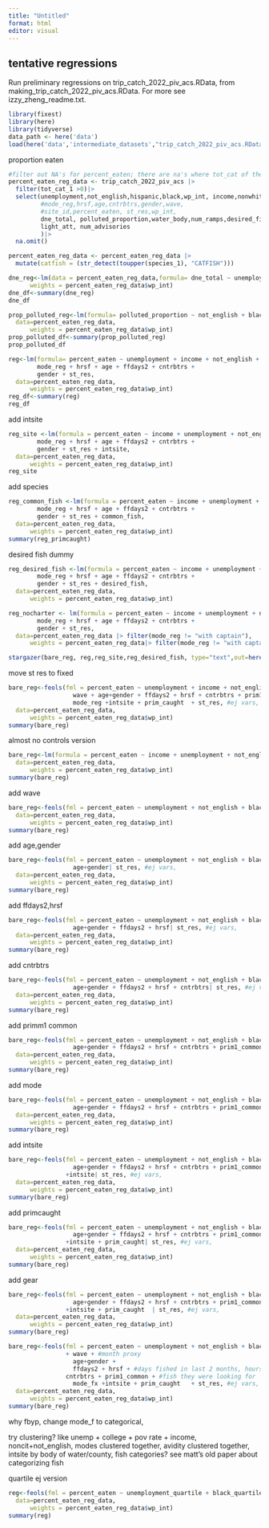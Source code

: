 ```yaml
---
title: "Untitled"
format: html
editor: visual
---
```


## tentative regressions

Run preliminary regressions on trip_catch_2022_piv_acs.RData, from making_trip_catch_2022_piv_acs.RData. For more see izzy_zheng_readme.txt.

```r
library(fixest)
library(here)
library(tidyverse)
data_path <- here('data')
load(here('data','intermediate_datasets',"trip_catch_2022_piv_acs.RData"))
```

proportion eaten

```r
#filter out NA's for percent_eaten; there are na's where tot_cat of the fisher == 0
percent_eaten_reg_data <- trip_catch_2022_piv_acs |>
  filter(tot_cat_1 >0)|>
  select(unemployment,not_english,hispanic,black,wp_int, income,nonwhite,asian,
         #mode_reg,hrsf,age,cntrbtrs,gender,wave,
         #site_id,percent_eaten, st_res,wp_int,
         dne_total, polluted_proportion,water_body,num_ramps,desired_fish,ffdays2,
         light_att, num_advisories
         )|>
  na.omit()

percent_eaten_reg_data <- percent_eaten_reg_data |> 
  mutate(catfish = (str_detect(toupper(species_1), "CATFISH")))
```

```r
dne_reg<-lm(data = percent_eaten_reg_data,formula= dne_total ~ unemployment + black + hispanic + log(income)+light_att + num_advisories,
      weights = percent_eaten_reg_data$wp_int)
dne_df<-summary(dne_reg)
dne_df
```

```r
prop_polluted_reg<-lm(formula= polluted_proportion ~ not_english + black + unemployment + log(income) + light_att,
  data=percent_eaten_reg_data,
      weights = percent_eaten_reg_data$wp_int)
prop_polluted_df<-summary(prop_polluted_reg)
prop_polluted_df
```

```r
reg<-lm(formula= percent_eaten ~ unemployment + income + not_english + black + #ej vars
        mode_reg + hrsf + age + ffdays2 + cntrbtrs +
        gender + st_res,
  data=percent_eaten_reg_data,
      weights = percent_eaten_reg_data$wp_int)
reg_df<-summary(reg)
reg_df
```

add intsite

```r
reg_site <-lm(formula = percent_eaten ~ income + unemployment + not_english + black + #ej vars
        mode_reg + hrsf + age + ffdays2 + cntrbtrs +
        gender + st_res + intsite, 
  data=percent_eaten_reg_data,
      weights = percent_eaten_reg_data$wp_int)
reg_site
```

add species

```r
reg_common_fish <-lm(formula = percent_eaten ~ income + unemployment + not_english + black + #ej vars
        mode_reg + hrsf + age + ffdays2 + cntrbtrs +
        gender + st_res + common_fish, 
  data=percent_eaten_reg_data,
      weights = percent_eaten_reg_data$wp_int)
summary(reg_primcaught)
```

desired fish dummy

```r
reg_desired_fish <-lm(formula = percent_eaten ~ income + unemployment + not_english + black + #ej vars
        mode_reg + hrsf + age + ffdays2 + cntrbtrs +
        gender + st_res + desired_fish,
  data=percent_eaten_reg_data,
      weights = percent_eaten_reg_data$wp_int)
```

```r
reg_nocharter <- lm(formula = percent_eaten ~ income + unemployment + not_english + black + #ej vars
        mode_reg + hrsf + age + ffdays2 + cntrbtrs +
        gender + st_res, 
  data=percent_eaten_reg_data |> filter(mode_reg != "with captain"),
      weights = percent_eaten_reg_data|> filter(mode_reg != "with captain")|>select(wp_int)|>pull())
```

```r
stargazer(bare_reg, reg,reg_site,reg_desired_fish, type="text",out=here('Results','RecFishing','RegTable4.txt'), title = "Regression Results")
```

move st res to fixed

```r
bare_reg<-feols(fml = percent_eaten ~ unemployment + income + not_english + black + 
                  wave + age+gender + ffdays2 + hrsf + cntrbtrs + prim1_common +
                  mode_reg +intsite + prim_caught  + st_res, #ej vars,
  data=percent_eaten_reg_data,
      weights = percent_eaten_reg_data$wp_int)
summary(bare_reg)
```

almost no controls version

```r
bare_reg<-lm(formula = percent_eaten ~ income + unemployment + not_english + black, #ej vars,
  data=percent_eaten_reg_data,
      weights = percent_eaten_reg_data$wp_int)
summary(bare_reg)
```

add wave

```r
bare_reg<-feols(fml = percent_eaten ~ unemployment + not_english + black + wave| st_res, #ej vars,
  data=percent_eaten_reg_data,
      weights = percent_eaten_reg_data$wp_int)
summary(bare_reg)
```

add age,gender

```r
bare_reg<-feols(fml = percent_eaten ~ unemployment + not_english + black + wave +
                  age+gender| st_res, #ej vars,
  data=percent_eaten_reg_data,
      weights = percent_eaten_reg_data$wp_int)
summary(bare_reg)
```

add ffdays2,hrsf

```r
bare_reg<-feols(fml = percent_eaten ~ unemployment + not_english + black + wave +
                  age+gender + ffdays2 + hrsf| st_res, #ej vars,
  data=percent_eaten_reg_data,
      weights = percent_eaten_reg_data$wp_int)
summary(bare_reg)
```

add cntrbtrs

```r
bare_reg<-feols(fml = percent_eaten ~ unemployment + not_english + black + wave +
                  age+gender + ffdays2 + hrsf + cntrbtrs| st_res, #ej vars,
  data=percent_eaten_reg_data,
      weights = percent_eaten_reg_data$wp_int)
summary(bare_reg)

```

add primm1 common

```r
bare_reg<-feols(fml = percent_eaten ~ unemployment + not_english + black + wave +
                  age+gender + ffdays2 + hrsf + cntrbtrs + prim1_common| st_res, #ej vars,
  data=percent_eaten_reg_data,
      weights = percent_eaten_reg_data$wp_int)
summary(bare_reg)
```

add mode

```r
bare_reg<-feols(fml = percent_eaten ~ unemployment + not_english + black + wave +
                  age+gender + ffdays2 + hrsf + cntrbtrs + prim1_common + mode_fx| st_res, #ej vars,
  data=percent_eaten_reg_data,
      weights = percent_eaten_reg_data$wp_int)
summary(bare_reg)
```

add intsite

```r
bare_reg<-feols(fml = percent_eaten ~ unemployment + not_english + black + wave +
                  age+gender + ffdays2 + hrsf + cntrbtrs + prim1_common + mode_fx
                +intsite| st_res, #ej vars,
  data=percent_eaten_reg_data,
      weights = percent_eaten_reg_data$wp_int)
summary(bare_reg)
```

add primcaught

```r
bare_reg<-feols(fml = percent_eaten ~ unemployment + not_english + black + wave +
                  age+gender + ffdays2 + hrsf + cntrbtrs + prim1_common + mode_fx
                +intsite + prim_caught| st_res, #ej vars,
  data=percent_eaten_reg_data,
      weights = percent_eaten_reg_data$wp_int)
summary(bare_reg)
```

add gear

```r
bare_reg<-feols(fml = percent_eaten ~ unemployment + not_english + black + wave +
                  age+gender + ffdays2 + hrsf + cntrbtrs + prim1_common + mode_fx
                +intsite + prim_caught  | st_res, #ej vars,
  data=percent_eaten_reg_data,
      weights = percent_eaten_reg_data$wp_int)
summary(bare_reg)
```

```r
bare_reg<-feols(fml = percent_eaten ~ unemployment + not_english + black #ej vars
                + wave + #month proxy
                  age+gender + 
                  ffdays2 + hrsf + #days fished in last 2 months, hoursefished
                cntrbtrs + prim1_common + #fish they were looking for
                  mode_fx +intsite + prim_caught   + st_res, #ej vars,
  data=percent_eaten_reg_data,
      weights = percent_eaten_reg_data$wp_int)
summary(bare_reg)
```

why fbyp, change mode_f to categorical,

try clustering? like unemp + college + pov rate + income, noncit+not_english, modes clustered together, avidity clustered together, intsite by body of water/county, fish categories? see matt's old paper about categorizing fish

quartile ej version

```r
reg<-feols(fml = percent_eaten ~ unemployment_quartile + black_quartile + not_english_quartile + zip,#ej vars
  data=percent_eaten_reg_data,
      weights = percent_eaten_reg_data$wp_int)
summary(reg)
```
